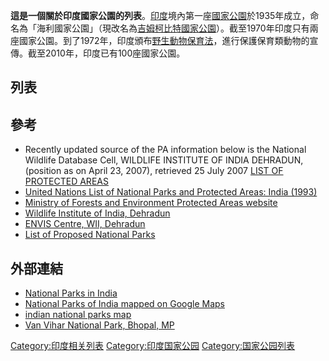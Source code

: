 {{expand|time=2010-08-17T07:12:01+00:00}}
'''這是一個關於印度國家公園的列表'''。[[印度|印度]]境內第一座[[國家公園|國家公園]]於1935年成立，命名為「海利國家公園」（現改名為[[吉姆柯比特國家公園|吉姆柯比特國家公園]]）。截至1970年印度只有兩座國家公園。到了1972年，印度頒布[[野生動物保育法|野生動物保育法]]，進行保護保育類動物的宣傳。截至2010年，印度已有100座國家公園。

== 列表 ==


==參考==
*Recently updated source of the PA information below is the National Wildlife Database Cell, WILDLIFE INSTITUTE OF INDIA DEHRADUN, (position as on April 23, 2007), retrieved 25 July 2007 [https://web.archive.org/web/20070810094957/http://www.wii.gov.in/nwdc/pa_list.pdf LIST OF PROTECTED AREAS]
* [http://webarchive.loc.gov/all/20011125100208/http%3A//www.wcmc.org.uk/igcmc/parks/un93.html United Nations List of National Parks and Protected Areas: India (1993)]
* [https://web.archive.org/web/20110823163836/http://oldwww.wii.gov.in/envis/envis_pa_network/index.htm Ministry of Forests and Environment Protected Areas website]
* [https://web.archive.org/web/20110823163836/http://oldwww.wii.gov.in/envis/envis_pa_network/index.htm Wildlife Institute of India, Dehradun]
* [https://web.archive.org/web/20110721180843/http://wiienvis.nic.in/envis_pa_network/index.htm ENVIS Centre, WII, Dehradun]
*[https://web.archive.org/web/20110726013703/http://www.ecoinfoindia.org/list_proposed_NP.pdf List of Proposed National Parks]

==外部連結==

* [https://web.archive.org/web/20120321164156/http://www.indiawildliferesorts.com/national-parks/index.html National Parks in India]
* [https://web.archive.org/web/20090326084124/http://www.world-wildlife-adventures.com/india/wildlife-map.asp National Parks of India mapped on Google Maps]
* [https://web.archive.org/web/20090107010428/http://wildlife.mapunity.org/ indian national parks map]
* [https://web.archive.org/web/20070326231831/http://www.vanvihar.org/ Van Vihar National Park, Bhopal, MP]

{{DEFAULTSORT:National Parks Of India}}
[[Category:印度相关列表|Category:印度相关列表]]
[[Category:印度国家公园|Category:印度国家公园]]
[[Category:国家公园列表|Category:国家公园列表]]

{{国家公园列表}}